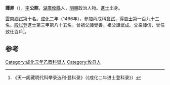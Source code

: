 '''譚昪'''（{{bd|1440年||？}}），[[表字|字]]'''公照'''，[[湖廣|湖廣]][[攸縣|攸縣]]人，[[明朝|明朝]]政治人物。[[進士|進士]]出身。

[[雲南|雲南]][[鄉試|鄉試]]第十名。[[成化|成化]]二年（1466年），參加丙戌科[[會試|會試]]，得[[貢士|貢士]]第一百九十三名。[[殿試|殿試]]登進士第三甲第八十五名。曾祖父譚覺善。祖父譚武成。父亲譚信，曾任致仕百戶<ref>《天一阁藏明代科举录选刊·登科录》（《成化二年进士登科录》）</ref>。

==参考==
{{reflist}}
{{明朝人物小作品}}
{{成化二年丙戌科殿試金榜}}

[[Category:成化元年乙酉科舉人|Category:成化元年乙酉科舉人]]
[[Category:攸县人|Category:攸县人]]